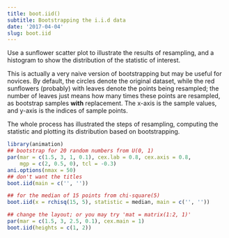 ```yaml
---
title: boot.iid()
subtitle: Bootstrapping the i.i.d data
date: '2017-04-04'
slug: boot.iid
---
```


Use a sunflower scatter plot to illustrate the results of resampling, and a
histogram to show the distribution of the statistic of interest.

This is actually a very naive version of bootstrapping but may be useful for
novices. By default, the circles denote the original dataset, while the red
sunflowers (probably) with leaves denote the points being resampled; the
number of leaves just means how many times these points are resampled, as
bootstrap samples **with** replacement. The x-axis is the sample values,
and y-axis is the indices of sample points.

The whole process has illustrated the steps of resampling, computing the
statistic and plotting its distribution based on bootstrapping.

 
```r
library(animation)
## bootstrap for 20 random numbers from U(0, 1)
par(mar = c(1.5, 3, 1, 0.1), cex.lab = 0.8, cex.axis = 0.8,
    mgp = c(2, 0.5, 0), tcl = -0.3)
ani.options(nmax = 50)
## don't want the titles
boot.iid(main = c('', ''))
```

```r
## for the median of 15 points from chi-square(5)
boot.iid(x = rchisq(15, 5), statistic = median, main = c('', ''))
```

```r
## change the layout; or you may try 'mat = matrix(1:2, 1)'
par(mar = c(1.5, 3, 2.5, 0.1), cex.main = 1)
boot.iid(heights = c(1, 2))
```
